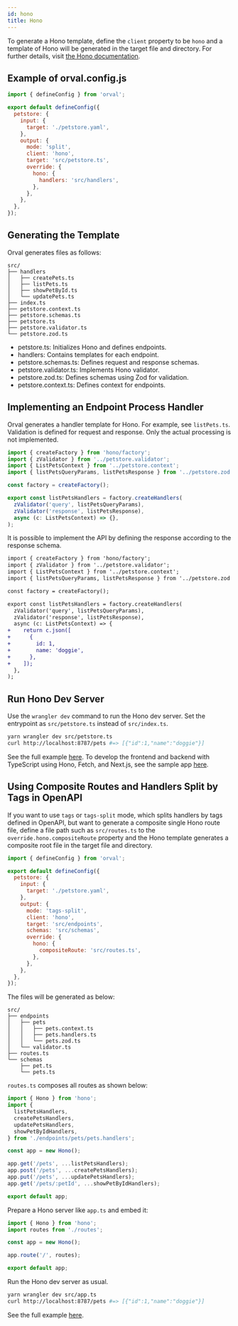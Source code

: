```yaml
---
id: hono
title: Hono
---
```


To generate a Hono template, define the `client` property to be `hono` and a template of Hono will be generated in the target file and directory. For further details, visit <a href="https://hono.dev/docs/getting-started/cloudflare-workers" target="_blank">the Hono documentation</a>.

## Example of orval.config.js

```js
import { defineConfig } from 'orval';

export default defineConfig({
  petstore: {
    input: {
      target: './petstore.yaml',
    },
    output: {
      mode: 'split',
      client: 'hono',
      target: 'src/petstore.ts',
      override: {
        hono: {
          handlers: 'src/handlers',
        },
      },
    },
  },
});
```

## Generating the Template

Orval generates files as follows:

```
src/
├── handlers
│   ├── createPets.ts
│   ├── listPets.ts
│   ├── showPetById.ts
│   └── updatePets.ts
├── index.ts
├── petstore.context.ts
├── petstore.schemas.ts
├── petstore.ts
├── petstore.validator.ts
└── petstore.zod.ts
```

- petstore.ts: Initializes Hono and defines endpoints.
- handlers: Contains templates for each endpoint.
- petstore.schemas.ts: Defines request and response schemas.
- petstore.validator.ts: Implements Hono validator.
- petstore.zod.ts: Defines schemas using Zod for validation.
- petstore.context.ts: Defines context for endpoints.

## Implementing an Endpoint Process Handler

Orval generates a handler template for Hono. For example, see `listPets.ts`.
Validation is defined for request and response. Only the actual processing is not implemented.

```ts
import { createFactory } from 'hono/factory';
import { zValidator } from '../petstore.validator';
import { ListPetsContext } from '../petstore.context';
import { listPetsQueryParams, listPetsResponse } from '../petstore.zod';

const factory = createFactory();

export const listPetsHandlers = factory.createHandlers(
  zValidator('query', listPetsQueryParams),
  zValidator('response', listPetsResponse),
  async (c: ListPetsContext) => {},
);
```

It is possible to implement the API by defining the response according to the response schema.

```diff
import { createFactory } from 'hono/factory';
import { zValidator } from '../petstore.validator';
import { ListPetsContext } from '../petstore.context';
import { listPetsQueryParams, listPetsResponse } from '../petstore.zod';

const factory = createFactory();

export const listPetsHandlers = factory.createHandlers(
  zValidator('query', listPetsQueryParams),
  zValidator('response', listPetsResponse),
  async (c: ListPetsContext) => {
+    return c.json([
+      {
+        id: 1,
+        name: 'doggie',
+      },
+    ]);
  },
);
```

## Run Hono Dev Server

Use the `wrangler dev` command to run the Hono dev server.
Set the entrypoint as `src/petstore.ts` instead of `src/index.ts`.

```bash
yarn wrangler dev src/petstore.ts
curl http://localhost:8787/pets #=> [{"id":1,"name":"doggie"}]
```

See the full example <a href="https://github.com/orval-labs/orval/tree/master/samples/hono/hono-with-zod" target="_blank">here</a>. To develop the frontend and backend with TypeScript using Hono, Fetch, and Next.js, see the sample app <a href="https://github.com/orval-labs/orval/tree/master/samples/hono/hono-with-fetch-client" target="_blank">here</a>.

## Using Composite Routes and Handlers Split by Tags in OpenAPI

If you want to use `tags` or `tags-split` mode, which splits handlers by tags defined in OpenAPI, but want to generate a composite single Hono route file, define a file path such as `src/routes.ts` to the `override.hono.compositeRoute` property and the Hono template generates a composite root file in the target file and directory.

```js
import { defineConfig } from 'orval';

export default defineConfig({
  petstore: {
    input: {
      target: './petstore.yaml',
    },
    output: {
      mode: 'tags-split',
      client: 'hono',
      target: 'src/endpoints',
      schemas: 'src/schemas',
      override: {
        hono: {
          compositeRoute: 'src/routes.ts',
        },
      },
    },
  },
});
```

The files will be generated as below:

```
src/
├── endpoints
│   ├── pets
│   │   ├── pets.context.ts
│   │   ├── pets.handlers.ts
│   │   └── pets.zod.ts
│   └── validator.ts
├── routes.ts
└── schemas
    ├── pet.ts
    └── pets.ts
```

`routes.ts` composes all routes as shown below:

```ts
import { Hono } from 'hono';
import {
  listPetsHandlers,
  createPetsHandlers,
  updatePetsHandlers,
  showPetByIdHandlers,
} from './endpoints/pets/pets.handlers';

const app = new Hono();

app.get('/pets', ...listPetsHandlers);
app.post('/pets', ...createPetsHandlers);
app.put('/pets', ...updatePetsHandlers);
app.get('/pets/:petId', ...showPetByIdHandlers);

export default app;
```

Prepare a Hono server like `app.ts` and embed it:

```ts
import { Hono } from 'hono';
import routes from './routes';

const app = new Hono();

app.route('/', routes);

export default app;
```

Run the Hono dev server as usual.

```bash
yarn wrangler dev src/app.ts
curl http://localhost:8787/pets #=> [{"id":1,"name":"doggie"}]
```

See the full example <a href="https://github.com/orval-labs/orval/tree/master/samples/hono/composite-routes-with-tags-split" target="_blank">here</a>.
